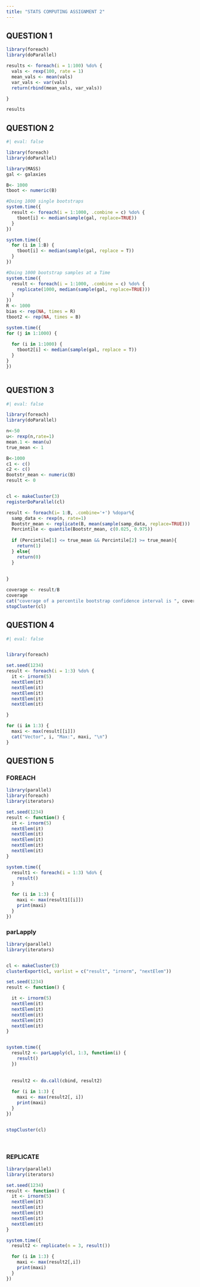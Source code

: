 ```yaml
---
title: "STATS COMPUTING ASSIGNMENT 2"
---
```


## QUESTION 1

```r

library(foreach)
library(doParallel)

results <- foreach(i = 1:100) %do% {
  vals <- rexp(100, rate = 1)
  mean_vals <- mean(vals)
  var_vals <- var(vals)
  return(rbind(mean_vals, var_vals))

}

results


```

## QUESTION 2

```r
#| eval: false

library(foreach)
library(doParallel)

library(MASS)
gal <- galaxies

B<- 1000
tboot <- numeric(B) 

#Doing 1000 single bootstraps
system.time({
  result <- foreach(i = 1:1000, .combine = c) %do% {
    tboot[i] <- median(sample(gal, replace=TRUE))
  }
})

system.time({
  for (i in 1:B) {
    tboot[i] <- median(sample(gal, replace = T))
  }
})

#Doing 1000 bootstrap samples at a Time
system.time({
  result <- foreach(i = 1:1000, .combine = c) %do% {
    replicate(1000, median(sample(gal, replace=TRUE)))
  }
})
R <- 1000  
bias <- rep(NA, times = R)
tboot2 <- rep(NA, times = B)  

system.time({
for (j in 1:1000) {
  
  for (i in 1:1000) {
    tboot2[i] <- median(sample(gal, replace = T))
  }
}
})



```

## QUESTION 3

```r
#| eval: false

library(foreach)
library(doParallel)

n<-50
u<- rexp(n,rate=1)
mean.1 <- mean(u)
true_mean <- 1 

B<-1000
c1 <- c()
c2 <- c()
Bootstr_mean <- numeric(B)
result <- 0


cl <- makeCluster(3)
registerDoParallel(cl)

result <- foreach(i= 1:B, .combine='+') %dopar%{
  samp_data <- rexp(n, rate=1)
  Bootstr_mean <- replicate(B, mean(sample(samp_data, replace=TRUE)))
  Percintile <- quantile(Bootstr_mean, c(0.025, 0.975))
  
  if (Percintile[1] <= true_mean && Percintile[2] >= true_mean){
    return(1)
  } else{
    return(0)
  }
  
  
}

coverage <- result/B
coverage
cat("coverage of a percentile bootstrap confidence interval is ", coverage,"\n")
stopCluster(cl)
```

## QUESTION 4

```r
#| eval: false


library(foreach)

set.seed(1234)
result <- foreach(i = 1:3) %do% {
  it <- irnorm(5)
  nextElem(it)
  nextElem(it)
  nextElem(it)
  nextElem(it)
  nextElem(it)

}

for (i in 1:3) {
  maxi <- max(result[[i]])
  cat("Vector", i, "Max:", maxi, "\n")
}

```

## QUESTION 5

### FOREACH

```r
library(parallel)
library(foreach)
library(iterators)

set.seed(1234)
result <- function() {
  it <- irnorm(5)
  nextElem(it)
  nextElem(it)
  nextElem(it)
  nextElem(it)
  nextElem(it)
}

system.time({
  result1 <- foreach(i = 1:3) %do% {
    result()
  }

  for (i in 1:3) {
    maxi <- max(result1[[i]])
    print(maxi)
  }
})
```

### parLapply

```r

library(parallel)
library(iterators)


cl <- makeCluster(3) 
clusterExport(cl, varlist = c("result", "irnorm", "nextElem"))  

set.seed(1234)
result <- function() {

  it <- irnorm(5)
  nextElem(it)
  nextElem(it)
  nextElem(it)
  nextElem(it)
  nextElem(it)
}


system.time({
  result2 <- parLapply(cl, 1:3, function(i) {
    result()
  })
  
 
  result2 <- do.call(cbind, result2)
  
  for (i in 1:3) {
    maxi <- max(result2[, i])
    print(maxi)
  }
})


stopCluster(cl)
```

\

### REPLICATE

```r
library(parallel)
library(iterators)

set.seed(1234)
result <- function() {
  it <- irnorm(5)
  nextElem(it)
  nextElem(it)
  nextElem(it)
  nextElem(it)
  nextElem(it)
}

system.time({
  result2 <- replicate(n = 3, result())

  for (i in 1:3) {
    maxi <- max(result2[,i])
    print(maxi)
  }
})

```
